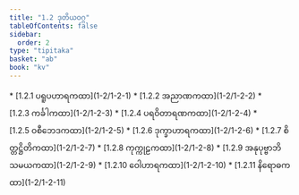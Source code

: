 ```yaml
---
title: "1.2 ဒုတိယဝဂ္ဂ"
tableOfContents: false
sidebar:
  order: 2
type: "tipitaka"
basket: "ab"
book: "kv"
---
```



<DynamicBreadcrumb />



<TableOfContents book="kv" section="1.2">
* [1.2.1 ပရူပဟာရကထာ](1-2/1-2-1)
* [1.2.2 အညာဏကထာ](1-2/1-2-2)
* [1.2.3 ကင်္ခါကထာ](1-2/1-2-3)
* [1.2.4 ပရဝိတာရဏကထာ](1-2/1-2-4)
* [1.2.5 ဝစီဘေဒကထာ](1-2/1-2-5)
* [1.2.6 ဒုက္ခာဟာရကထာ](1-2/1-2-6)
* [1.2.7 စိတ္တဋ္ဌိတိကထာ](1-2/1-2-7)
* [1.2.8 ကုက္ကုဠကထာ](1-2/1-2-8)
* [1.2.9 အနုပုဗ္ဗာဘိသမယကထာ](1-2/1-2-9)
* [1.2.10 ဝေါဟာရကထာ](1-2/1-2-10)
* [1.2.11 နိရောဓကထာ](1-2/1-2-11)
</TableOfContents>